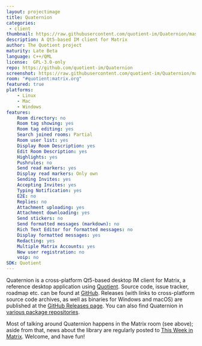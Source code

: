 ```yaml
---
layout: projectimage
title: Quaternion
categories: 
 - client
thumbnail: https://raw.githubusercontent.com/quotient-im/Quaternion/master/quaternion.png
description: A Qt5-based IM client for Matrix
author: The Quotient project
maturity: Late Beta
language: C++/QML
license:  GPL-3.0-only
repo: https://github.com/quotient-im/Quaternion
screenshot: https://raw.githubusercontent.com/quotient-im/Quaternion/master/quaternion.png
room: "#quotient:matrix.org"
featured: true
platforms:
    - Linux
    - Mac
    - Windows
features:
    Room directory: no
    Room tag showing: yes
    Room tag editing: yes
    Search joined rooms: Partial
    Room user list: yes
    Display Room Description: yes
    Edit Room Description: yes
    Highlights: yes
    Pushrules: no
    Send read markers: yes
    Display read markers: Only own
    Sending Invites: yes
    Accepting Invites: yes
    Typing Notification: yes	
    E2E: no
    Replies: no
    Attachment uploading: yes
    Attachment downloading: yes
    Send stickers: no
    Send formatted messages (markdown): no
    Rich Text Editor for formatted messages: no
    Display formatted messages: yes
    Redacting: yes
    Multiple Matrix Accounts: yes
    New user registration: no
    voip: no
SDK: Quotient
---
```


Quaternion is a cross-platform Qt5-based desktop IM client for Matrix, a reference desktop application using [Quotient](/docs/projects/sdk/quotient). Source code, issue tracker, roadmap etc. can be found at [GitHub](https://github.com/quotient-im/Quaternion). Releases (with links to cross-platform source code archives, as well as binaries for Windows and macOS) are published at the [GitHub Releases page](https://github.com/quotient-im/Quaternion/releases). You can also find Quaternion in [various package repositories](https://repology.org/metapackage/quaternion/information).

Most of talking around Quaternion happens in the Matrix room (see above); aside from that, news about the library are regularly posted to [This Week in Matrix](/blog/category/this-week-in-matrix/). Welcome, and have fun!


